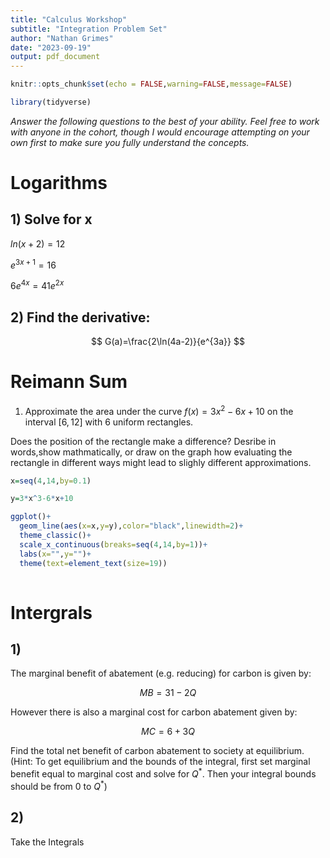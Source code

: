 ```yaml
---
title: "Calculus Workshop"
subtitle: "Integration Problem Set"
author: "Nathan Grimes"
date: "2023-09-19"
output: pdf_document
---
```


```r
knitr::opts_chunk$set(echo = FALSE,warning=FALSE,message=FALSE)

library(tidyverse)
```

*Answer the following questions to the best of your ability. Feel free to work with anyone in the cohort, though I would encourage attempting on your own first to make sure you fully understand the concepts.*

# Logarithms

## 1) Solve for x

$ln(x+2)=12$

$e^{3x+1}=16$

$6e^{4x}=41e^{2x}$

## 2) Find the derivative:

$$
G(a)=\frac{2\ln(4a-2)}{e^{3a}}
$$


# Reimann Sum

1) Approximate the area under the curve $f(x)=3x^2-6x+10$ on the interval $[6,12]$ with 6 uniform rectangles. 

Does the position of the rectangle make a difference? Desribe in words,show mathmatically, or draw on the graph how evaluating the rectangle in different ways might lead to slighly different approximations.

```r
x=seq(4,14,by=0.1)

y=3*x^3-6*x+10

ggplot()+
  geom_line(aes(x=x,y=y),color="black",linewidth=2)+
  theme_classic()+
  scale_x_continuous(breaks=seq(4,14,by=1))+
  labs(x="",y="")+
  theme(text=element_text(size=19))
  
```

# Intergrals


## 1)
The marginal benefit of abatement (e.g. reducing) for carbon is given by:

$$
MB=31-2Q
$$

However there is also a marginal cost for carbon abatement given by:

$$
MC=6+3Q
$$

Find the total net benefit of carbon abatement to society at equilibrium. (Hint: To get equilibrium and the bounds of the integral, first set marginal benefit equal to marginal cost and solve for $Q^*$. Then your integral bounds should be from 0 to $Q^*$)

## 2)

Take the Integrals

\begin{align}
\text{A) }y=\frac{3}{x^2}, y(0)=5&  &\text{B)  }g(t)=3t^5-2t^3+16t-7  &  &\text{C) } \int^4_2\frac{1}{2}x
\end{align}


